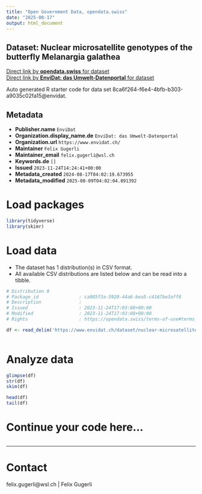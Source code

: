 ```yaml
---
title: "Open Government Data, opendata.swiss"
date: "2025-08-17"
output: html_document
---
```


## Dataset: Nuclear microsatellite genotypes of the butterfly Melanargia galathea



[Direct link by **opendata.swiss** for dataset](https://opendata.swiss/de/dataset/nuclear-microsatellite-genotypes-of-the-butterfly-melanargia-galathea)<br>
[Direct link by **EnviDat: das Umwelt-Datenportal** for dataset](https://www.envidat.ch/#/metadata/nuclear-microsatellite-genotypes-of-the-butterfly-melanargia-galathea)

Auto generated R starter code for data set 8ca6f264-f6e4-4bfb-b303-a9035c02fa15@envidat.

## Metadata

- **Publisher.name** `EnviDat`
- **Organization.display_name.de** `EnviDat: das Umwelt-Datenportal`
- **Organization.url** `https://www.envidat.ch/`
- **Maintainer** `Felix Gugerli`
- **Maintainer_email** `felix.gugerli@wsl.ch`
- **Keywords.de** `[]`
- **Issued** `2023-11-24T14:24:41+00:00`
- **Metadata_created** `2024-08-17T04:02:19.673955`
- **Metadata_modified** `2025-08-09T04:02:04.891392`


# Load packages

```r

library(tidyverse)
library(skimr)

```

# Load data

-   The dataset has 1 distribution(s) in CSV format.
-   All available CSV distributions are listed below and can be read into a tibble.

```r

# Distribution 0
# Package_id               : ca985f3a-5920-44a6-bea5-c4167be3aff8
# Description              : 
# Issued                   : 2023-11-24T17:03:08+00:00
# Modified                 : 2023-11-24T17:03:08+00:00
# Rights                   : https://opendata.swiss/terms-of-use#terms_by

df <- read_delim('https://www.envidat.ch/dataset/nuclear-microsatellite-genotypes-of-the-butterfly-melanargia-galathea/resource/85d563ee-835c-445c-8d1b-f6d063fc4f89')



```

# Analyze data

```r

glimpse(df)
str(df)
skim(df)

head(df)
tail(df)

```

# Continue your code here...

```r

```

------------------------------------------------------------------------

# Contact

felix.gugerli@wsl.ch | Felix Gugerli
